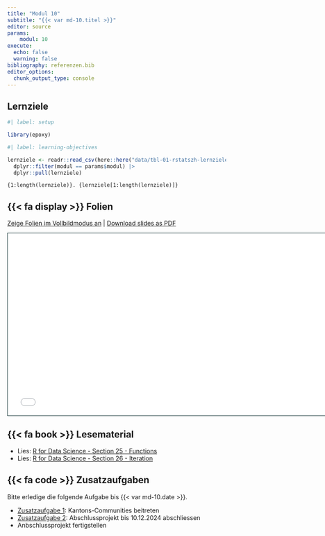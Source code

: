 ```yaml
---
title: "Modul 10"
subtitle: "{{< var md-10.titel >}}"
editor: source
params:
    modul: 10
execute: 
  echo: false
  warning: false
bibliography: referenzen.bib
editor_options: 
  chunk_output_type: console
---
```


## Lernziele

```r
#| label: setup

library(epoxy)
```

```r
#| label: learning-objectives

lernziele <- readr::read_csv(here::here("data/tbl-01-rstatszh-lernziele.csv")) |> 
  dplyr::filter(modul == params$modul) |>
  dplyr::pull(lernziele)

```

```epoxy
{1:length(lernziele)}. {lernziele[1:length(lernziele)]}
```

## {{< fa display >}} Folien

[Zeige Folien im Vollbildmodus an](../folien/md-10-funktionen.html) | [Download slides as PDF](https://github.com/rstatszh-k009/website/blob/main/folien/md-10-funktionen.pdf)

```{=html}
<iframe class="slide-deck" src="../folien/md-10-funktionen.html" height="420" width="747" style="border: 1px solid #123233;"></iframe>
```

## {{< fa book >}} Lesematerial

- Lies: [R for Data Science - Section 25 - Functions](https://r4ds.hadley.nz/functions)
- Lies: [R for Data Science - Section 26 - Iteration](https://r4ds.hadley.nz/iteration)

## {{< fa code >}} Zusatzaufgaben

Bitte erledige die folgende Aufgabe bis {{< var md-10.date >}}.

- [Zusatzaufgabe 1](../zusatzaufgaben/md-10/za-10-01-communities.qmd): Kantons-Communities beitreten
- [Zusatzaufgabe 2](../abschlussprojekt/): Abschlussprojekt bis 10.12.2024 abschliessen
- Anbschlussprojekt fertigstellen